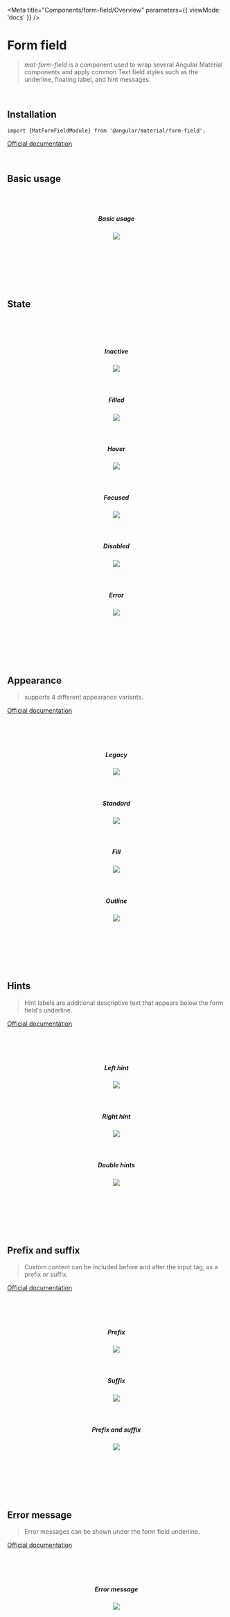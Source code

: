 
<Meta
  title="Components/form-field/Overview"
  parameters={{
    viewMode: 'docs'
  }}
/>

# Form field

> *mat-form-field* is a component used to wrap several Angular Material components and apply common Text field styles such as the underline, floating label, and hint messages.

<br/>

## Installation

`import {MatFormFieldModule} from '@angular/material/form-field';`

[Official documentation](https://material.angular.io/components/form-field/overview)

<br/>

## Basic usage

<br/>
<br/>

<article class="inline-story">
  <header>
    <h5>Basic usage</h5>
    <a href="/story/components-form-field--aa-with-basic-usage"><img src={linkImage} aria-hidden={true}/></a>
  </header>
  <Story id="components-form-field--aa-with-basic-usage"></Story>
</article>

<br/>
<br/>
<br/>

## State

<br/>
<br/>
<br/>

<section class="stories-container">
  <article class="inline-story">
    <header>
      <h5>Inactive</h5>
      <a href="/story/components-form-field--aa-with-basic-usage"><img src={linkImage} aria-hidden={true}/></a>
    </header>
    <Story id="components-form-field--aa-with-basic-usage"></Story>
  </article>

  <article class="inline-story">
    <header>
      <h5>Filled</h5>
      <a href="/story/components-form-field--with-state-filled"><img src={linkImage} aria-hidden={true}/></a>
    </header>
    <Story id="components-form-field--with-state-filled"></Story>
  </article>

  <article class="inline-story">
    <header>
      <h5>Hover</h5>
      <a href="/story/components-form-field--with-state-hover"><img src={linkImage} aria-hidden={true}/></a>
    </header>
    <Story id="components-form-field--with-state-hover"></Story>
  </article>

  <article class="inline-story">
    <header>
      <h5>Focused</h5>
      <a href="/story/components-form-field--with-state-focused"><img src={linkImage} aria-hidden={true}/></a>
    </header>
    <Story id="components-form-field--with-state-focused"></Story>
  </article>

  <article class="inline-story">
    <header>
      <h5>Disabled</h5>
      <a href="/story/components-form-field--with-state-disabled"><img src={linkImage} aria-hidden={true}/></a>
    </header>
    <Story id="components-form-field--with-state-disabled"></Story>
  </article>

  <article class="inline-story">
    <header>
      <h5>Error</h5>
      <a href="/story/components-form-field--with-error-message"><img src={linkImage} aria-hidden={true}/></a>
    </header>
    <Story id="components-form-field--with-error-message"></Story>
  </article>
</section>


<br/>
<br/>
<br/>


## Appearance

> supports 4 different appearance variants.

<a href="https://material.angular.io/components/form-field/overview#form-field-appearance-variants" target="_blank">Official
  documentation</a>

<br/>
<br/>
<br/>

<section class="stories-container">
  <article class="inline-story">
    <header>
      <h5>Legacy</h5>
      <a href="/story/components-form-field--with-appearance-legacy"><img src={linkImage} aria-hidden={true}/></a>
    </header>
    <Story id="components-form-field--with-appearance-legacy"></Story>
  </article>

  <article class="inline-story">
    <header>
      <h5>Standard</h5>
      <a href="/story/components-form-field--with-appearance-standard"><img src={linkImage} aria-hidden={true}/></a>
    </header>
    <Story id="components-form-field--with-appearance-standard"></Story>
  </article>

  <article class="inline-story">
    <header>
      <h5>Fill</h5>
      <a href="/story/components-form-field--with-appearance-fill"><img src={linkImage} aria-hidden={true}/></a>
    </header>
    <Story id="components-form-field--with-appearance-fill"></Story>
  </article>

  <article class="inline-story">
    <header>
      <h5>Outline</h5>
      <a href="/story/components-form-field--with-appearance-outline"><img src={linkImage} aria-hidden={true}/></a>
    </header>
    <Story id="components-form-field--with-appearance-outline"></Story>
  </article>
</section>

<br/>
<br/>
<br/>

## Hints

> Hint labels are additional descriptive text that appears below the form field's underline.

<a href="https://material.angular.io/components/form-field/overview#hint-labels" target="_blank">Official
  documentation</a>

<br/>
<br/>
<br/>

<section class="stories-container">
  <article class="inline-story">
    <header>
      <h5>Left hint</h5>
      <a href="/story/components-form-field--with-start-hint"><img src={linkImage} aria-hidden={true}/></a>
    </header>
    <Story id="components-form-field--with-start-hint"></Story>
  </article>

  <article class="inline-story">
    <header>
      <h5>Right hint</h5>
      <a href="/story/components-form-field--with-end-hint"><img src={linkImage} aria-hidden={true}/></a>
    </header>
    <Story id="components-form-field--with-end-hint"></Story>
  </article>

  <article class="inline-story">
    <header>
      <h5>Double hints</h5>
      <a href="/story/components-form-field--with-double-hints"><img src={linkImage} aria-hidden={true}/></a>
    </header>
    <Story id="components-form-field--with-double-hints"></Story>
  </article>
</section>

<br/>
<br/>
<br/>

## Prefix and suffix

> Custom content can be included before and after the input tag, as a prefix or suffix.

<a href="https://material.angular.io/components/form-field/overview#prefix--suffix" target="_blank">Official
  documentation</a>

<br/>
<br/>
<br/>

<section class="stories-container">
  <article class="inline-story">
    <header>
      <h5>Prefix</h5>
      <a href="/story/components-form-field--with-prefix"><img src={linkImage} aria-hidden={true}/></a>
    </header>
    <Story id="components-form-field--with-prefix"></Story>
  </article>

  <article class="inline-story">
    <header>
      <h5>Suffix</h5>
      <a href="/story/components-form-field--with-suffix"><img src={linkImage} aria-hidden={true}/></a>
    </header>
    <Story id="components-form-field--with-suffix"></Story>
  </article>

  <article class="inline-story">
    <header>
      <h5>Prefix and suffix</h5>
      <a href="/story/components-form-field--with-prefix-and-suffix"><img src={linkImage} aria-hidden={true}/></a>
    </header>
    <Story id="components-form-field--with-prefix-and-suffix"></Story>
  </article>
</section>

<br/>
<br/>
<br/>

## Error message

> Error messages can be shown under the form field underline.

<a href="https://material.angular.io/components/form-field/overview#error-messages" target="_blank">Official
  documentation</a>

<br/>
<br/>
<br/>

<article class="inline-story">
  <header>
    <h5>Error message</h5>
    <a href="/story/components-form-field--with-error-message"><img src={linkImage} aria-hidden={true}/></a>
  </header>
  <Story id="components-form-field--with-error-message"></Story>
</article>
